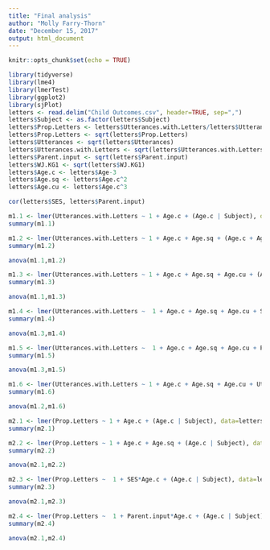 ```yaml
---
title: "Final analysis"
author: "Molly Farry-Thorn"
date: "December 15, 2017"
output: html_document
---
```


```r
knitr::opts_chunk$set(echo = TRUE)
```

```r
library(tidyverse)
library(lme4)
library(lmerTest)
library(ggplot2)
library(sjPlot)
letters <- read.delim("Child Outcomes.csv", header=TRUE, sep=",")
letters$Subject <- as.factor(letters$Subject)
letters$Prop.Letters <- letters$Utterances.with.Letters/letters$Utterances
letters$Prop.Letters <- sqrt(letters$Prop.Letters)
letters$Utterances <- sqrt(letters$Utterances)
letters$Utterances.with.Letters <- sqrt(letters$Utterances.with.Letters)
letters$Parent.input <- sqrt(letters$Parent.input)
letters$WJ.KG1 <- sqrt(letters$WJ.KG1)
letters$Age.c <- letters$Age-3
letters$Age.sq <- letters$Age.c^2
letters$Age.cu <- letters$Age.c^3

cor(letters$SES, letters$Parent.input)

```

```r
m1.1 <- lmer(Utterances.with.Letters ~ 1 + Age.c + (Age.c | Subject), data=letters)
summary(m1.1)

m1.2 <- lmer(Utterances.with.Letters ~ 1 + Age.c + Age.sq + (Age.c + Age.sq | Subject), data=letters)
summary(m1.2)

anova(m1.1,m1.2)

m1.3 <- lmer(Utterances.with.Letters ~ 1 + Age.c + Age.sq + Age.cu + (Age.c + Age.sq + Age.cu| Subject), data=letters)
summary(m1.3)

anova(m1.1,m1.3)

m1.4 <- lmer(Utterances.with.Letters ~  1 + Age.c + Age.sq + Age.cu + SES + SES*Age.c + SES*Age.sq + SES*Age.cu + (Age.c | Subject), data=letters)
summary(m1.4)

anova(m1.3,m1.4)

m1.5 <- lmer(Utterances.with.Letters ~  1 + Age.c + Age.sq + Age.cu + Parent.input + Parent.input*Age.c + Parent.input*Age.sq + Parent.input*Age.cu + (Age.c | Subject), data=letters)
summary(m1.5)

anova(m1.3,m1.5)

m1.6 <- lmer(Utterances.with.Letters ~ 1 + Age.c + Age.sq + Age.cu + Utterances + Utterances*Age.c + Utterances*Age.sq + Utterances*Age.cu + (Age.c| Subject), data=letters)
summary(m1.6)

anova(m1.2,m1.6)
```

```r
m2.1 <- lmer(Prop.Letters ~ 1 + Age.c + (Age.c | Subject), data=letters)
summary(m2.1)

m2.2 <- lmer(Prop.Letters ~ 1 + Age.c + Age.sq + (Age.c | Subject), data=letters)
summary(m2.2)

anova(m2.1,m2.2)

m2.3 <- lmer(Prop.Letters ~  1 + SES*Age.c + (Age.c | Subject), data=letters)
summary(m2.3)

anova(m2.1,m2.3)

m2.4 <- lmer(Prop.Letters ~  1 + Parent.input*Age.c + (Age.c | Subject), data=letters)
summary(m2.4)

anova(m2.1,m2.4)
```

